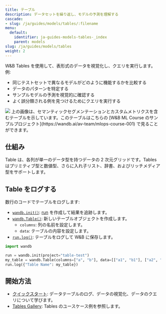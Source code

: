 ```yaml
---
title: テーブル
description: データセットを繰り返し、モデルの予測を理解する
cascade:
- slug: /ja/guides/models/tables/:filename
menu:
  default:
    identifier: ja-guides-models-tables-_index
    parent: models
slug: /ja/guides/models/tables
weight: 2
---
```


<CardGroup cols={2}>
<Card title="Try in Colab" href="https://colab.research.google.com/github/wandb/examples/blob/master/colabs/datasets-predictions/W%26B_Tables_Quickstart.ipynb" icon="python"/>
<Card title="Try in W&B" href="https://wandb.ai/wandb/examples/reports/AlphaFold-ed-Proteins-in-W-B-Tables--Vmlldzo4ODc0MDc" icon="sliders-up"/>
</CardGroup>

W&B Tables を使用して、表形式のデータを視覚化し、クエリを実行します。 例:

* 同じテストセットで異なるモデルがどのように機能するかを比較する
* データのパターンを特定する
* サンプルモデルの予測を視覚的に確認する
* よく誤分類される例を見つけるためにクエリを実行する

<Frame>
    <img src="/images/data_vis/tables_sample_predictions.png"  />
</Frame>
上の画像は、セマンティックセグメンテーションとカスタムメトリクスを含むテーブルを示しています。このテーブルはこちらの [W&B ML Course のサンプルプロジェクト](https://wandb.ai/av-team/mlops-course-001) で見ることができます。

## 仕組み

Table は、各列が単一のデータ型を持つデータの 2 次元グリッドです。Tables はプリミティブ型と数値型、さらに入れ子リスト、辞書、およびリッチメディア型をサポートします。

## Table をログする

数行のコードでテーブルをログします:

- [`wandb.init()`](/ja/ref/python/init):  [run](/ja/guides/runs/) を作成して結果を追跡します。
- [`wandb.Table()`](/ja/ref/python/data-types/table): 新しいテーブルオブジェクトを作成します。
  - `columns`: 列の名前を設定します。
  - `data`: テーブルの内容を設定します。
- [`run.log()`](/ja/ref/python/log): テーブルをログして W&B に保存します。

```python
import wandb

run = wandb.init(project="table-test")
my_table = wandb.Table(columns=["a", "b"], data=[["a1", "b1"], ["a2", "b2"]])
run.log({"Table Name": my_table})
```

## 開始方法
* [クイックスタート](/ja/guides/models/tables/tables-walkthrough/): データテーブルのログ、データの視覚化、データのクエリについて学びます。
* [Tables Gallery](/ja/guides/models/tables/tables-gallery/): Tables のユースケース例を参照します。